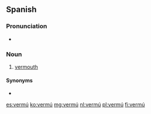 ==Spanish==

===Pronunciation===
* {{rhymes|u|lang=es}}

===Noun===
{{es-noun|m}}

# [[vermouth]]

====Synonyms====
* {{l|es|vermut}}

[[es:vermú]]
[[ko:vermú]]
[[mg:vermú]]
[[nl:vermú]]
[[pl:vermú]]
[[fi:vermú]]